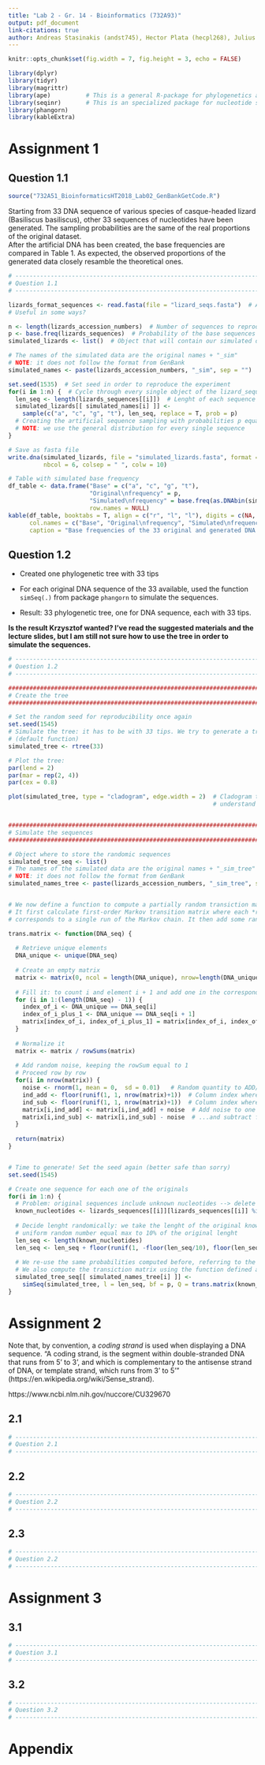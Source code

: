 ```yaml
---
title: "Lab 2 - Gr. 14 - Bioinformatics (732A93)"
output: pdf_document
link-citations: true
author: Andreas Stasinakis (andst745), Hector Plata (hecpl268), Julius Kittler (julki092), Mim Kemal Tekin (mimte666), Stefano Toffol (steto820)
---
```


```r

knitr::opts_chunk$set(fig.width = 7, fig.height = 3, echo = FALSE) 

library(dplyr)
library(tidyr)
library(magrittr)
library(ape)          # This is a general R-package for phylogenetics and comparative methods
library(seqinr)       # This is an specialized package for nucleotide sequence management
library(phangorn)
library(kableExtra)

```

# Assignment 1

## Question 1.1

```r
source("732A51_BioinformaticsHT2018_Lab02_GenBankGetCode.R")
```


Starting from 33 DNA sequence of various species of casque-headed lizard (Basiliscus basiliscus), other 33 sequences of nucleotides have been generated. The sampling probabilities are the same of the real proportions of the original dataset.  
After the artificial DNA has been created, the base frequencies are compared in Table 1. As expected, the observed proportions of the generated data closely resamble the theoretical ones.


```r
# ------------------------------------------------------------------------------
# Question 1.1
# ------------------------------------------------------------------------------

lizards_format_sequences <- read.fasta(file = "lizard_seqs.fasta")  # Alternative version of the file
# Useful in some ways?

n <- length(lizards_accession_numbers)  # Number of sequences to reproduce
p <- base.freq(lizards_sequences)  # Probability of the base sequences
simulated_lizards <- list()  # Object that will contain our simulated data

# The names of the simulated data are the original names + "_sim"
# NOTE: it does not follow the format from GenBank
simulated_names <- paste(lizards_accession_numbers, "_sim", sep = "")  

set.seed(1535)  # Set seed in order to reproduce the experiment
for(i in 1:n) {  # Cycle through every single object of the lizard_sequences
  len_seq <- length(lizards_sequences[[i]])  # Lenght of each sequence
  simulated_lizards[[ simulated_names[i] ]] <- 
    sample(c("a", "c", "g", "t"), len_seq, replace = T, prob = p)
  # Creating the artificial sequence sampling with probabilities p equal to the original ones 
  # NOTE: we use the general distribution for every single sequence
}

# Save as fasta file
write.dna(simulated_lizards, file = "simulated_lizards.fasta", format = "fasta", append = F,
          nbcol = 6, colsep = " ", colw = 10)

# Table with simulated base frequency
df_table <- data.frame("Base" = c("a", "c", "g", "t"), 
                       "Original\nfrequency" = p,
                       "Simulated\nfrequency" = base.freq(as.DNAbin(simulated_lizards)), 
                       row.names = NULL)
kable(df_table, booktabs = T, align = c("r", "l", "l"), digits = c(NA, 4, 4),
      col.names = c("Base", "Original\nfrequency", "Simulated\nfrequency"), format = "latex",
      caption = "Base frequencies of the 33 original and generated DNA sequences.")
```

## Question 1.2

* Created one phylogenetic tree with 33 tips

* For each original DNA sequence of the 33 available, used the function `simSeq(.)` from package `phangorn` to simulate the sequences.

* Result: 33 phylogenetic tree, one for DNA sequence, each with 33 tips. 

**Is the result Krzysztof wanted? I've read the suggested materials and the lecture slides, but I am still not sure how to use the tree in order to simulate the sequences.**

```r
# ------------------------------------------------------------------------------
# Question 1.2
# ------------------------------------------------------------------------------

################################################################################
# Create the tree
################################################################################

# Set the random seed for reproducibility once again
set.seed(1545)
# Simulate the tree: it has to be with 33 tips. We try to generate a tree with uniform distribution
# (default function)
simulated_tree <- rtree(33)

# Plot the tree:
par(lend = 2)
par(mar = rep(2, 4))
par(cex = 0.8)

plot(simulated_tree, type = "cladogram", edge.width = 2)  # Cladogram template, the easiest to
                                                          # understand for this tree


################################################################################
# Simulate the sequences
################################################################################

# Object where to store the randomic sequences
simulated_tree_seq <- list()
# The names of the simulated data are the original names + "_sim_tree"
# NOTE: it does not follow the format from GenBank
simulated_names_tree <- paste(lizards_accession_numbers, "_sim_tree", sep = "")  


# We now define a function to compute a partially random transiction matrix:
# It first calculate first-order Markov transition matrix where each *row*
# corresponds to a single run of the Markov chain. It then add some random noise.

trans.matrix <- function(DNA_seq) {
  
  # Retrieve unique elements
  DNA_unique <- unique(DNA_seq)
  
  # Create an empty matrix
  matrix <- matrix(0, ncol = length(DNA_unique), nrow=length(DNA_unique))
  
  # Fill it: to count i and element i + 1 and add one in the corresponding cell of the matrix.
  for (i in 1:(length(DNA_seq) - 1)) {
    index_of_i <- DNA_unique == DNA_seq[i]
    index_of_i_plus_1 <- DNA_unique == DNA_seq[i + 1]
    matrix[index_of_i, index_of_i_plus_1] = matrix[index_of_i, index_of_i_plus_1] + 1
  }
  
  # Normalize it
  matrix <- matrix / rowSums(matrix)
  
  # Add random noise, keeping the rowSum equal to 1
  # Proceed row by row
  for(i in nrow(matrix)) {
    noise <- rnorm(1, mean = 0,  sd = 0.01)   # Random quantity to ADD/SUBtract
    ind_add <- floor(runif(1, 1, nrow(matrix)+1))  # Column index where to add
    ind_sub <- floor(runif(1, 1, nrow(matrix)+1))  # Column index where to subtract
    matrix[i,ind_add] <- matrix[i,ind_add] + noise  # Add noise to one prob...
    matrix[i,ind_sub] <- matrix[i,ind_sub] - noise  # ...and subtract from another
  }
  
  return(matrix)
}


# Time to generate! Set the seed again (better safe than sorry)
set.seed(1545)

# Create one sequence for each one of the originals 
for(i in 1:n) {
  # Problem: original sequences include unknown nucleotides --> delete them
  known_nucleotides <- lizards_sequences[[i]][lizards_sequences[[i]] %in% c(18, 28, 48, 88)]
  
  # Decide lenght randomically: we take the lenght of the original known sequence +
  # uniform random number equal max to 10% of the original lenght
  len_seq <- length(known_nucleotides) 
  len_seq <- len_seq + floor(runif(1, -floor(len_seq/10), floor(len_seq/10)))
  
  # We re-use the same probabilities computed before, referring to the original dataset.
  # We also compute the transiction matrix using the function defined above.
  simulated_tree_seq[[ simulated_names_tree[i] ]] <- 
    simSeq(simulated_tree, l = len_seq, bf = p, Q = trans.matrix(known_nucleotides))
}
```

# Assignment 2

Note that, by convention, a *coding strand* is used when displaying a DNA sequence.
"A coding strand, is the segment within double-stranded DNA that runs from 5' to 3', and which is complementary to the antisense strand of DNA, or template strand, which runs from 3' to 5'" (https://en.wikipedia.org/wiki/Sense_strand).

https://www.ncbi.nlm.nih.gov/nuccore/CU329670


## 2.1

```r
# ------------------------------------------------------------------------------
# Question 2.1
# ------------------------------------------------------------------------------

```

## 2.2

```r
# ------------------------------------------------------------------------------
# Question 2.2
# ------------------------------------------------------------------------------

```

## 2.3

```r
# ------------------------------------------------------------------------------
# Question 2.2
# ------------------------------------------------------------------------------

```

# Assignment 3

## 3.1

```r
# ------------------------------------------------------------------------------
# Question 3.1
# ------------------------------------------------------------------------------

```

## 3.2

```r
# ------------------------------------------------------------------------------
# Question 3.2
# ------------------------------------------------------------------------------

```

# Appendix

```r

```